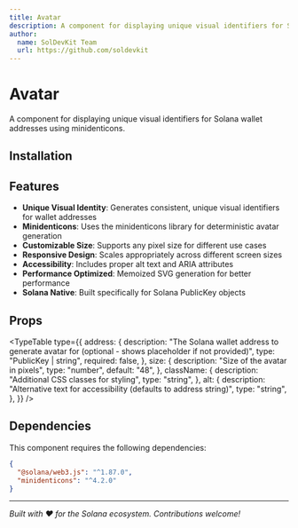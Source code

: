 ```yaml
---
title: Avatar
description: A component for displaying unique visual identifiers for Solana wallet addresses using minidenticons.
author:
  name: SolDevKit Team
  url: https://github.com/soldevkit
---
```


<ComponentPreview name="avatar-demo" />

# Avatar

A component for displaying unique visual identifiers for Solana wallet addresses using minidenticons.

## Installation

<ComponentInstallation name="avatar" />

## Features

- **Unique Visual Identity**: Generates consistent, unique visual identifiers for wallet addresses
- **Minidenticons**: Uses the minidenticons library for deterministic avatar generation
- **Customizable Size**: Supports any pixel size for different use cases
- **Responsive Design**: Scales appropriately across different screen sizes
- **Accessibility**: Includes proper alt text and ARIA attributes
- **Performance Optimized**: Memoized SVG generation for better performance
- **Solana Native**: Built specifically for Solana PublicKey objects

## Props

<TypeTable
  type={{
    address: {
      description: "The Solana wallet address to generate avatar for (optional - shows placeholder if not provided)",
      type: "PublicKey | string",
      required: false,
    },
    size: {
      description: "Size of the avatar in pixels",
      type: "number",
      default: "48",
    },
    className: {
      description: "Additional CSS classes for styling",
      type: "string",
    },
    alt: {
      description: "Alternative text for accessibility (defaults to address string)",
      type: "string",
    },
  }}
/>

## Dependencies

This component requires the following dependencies:

```json
{
  "@solana/web3.js": "^1.87.0",
  "minidenticons": "^4.2.0"
}
```

---

_Built with ❤️ for the Solana ecosystem. Contributions welcome!_
